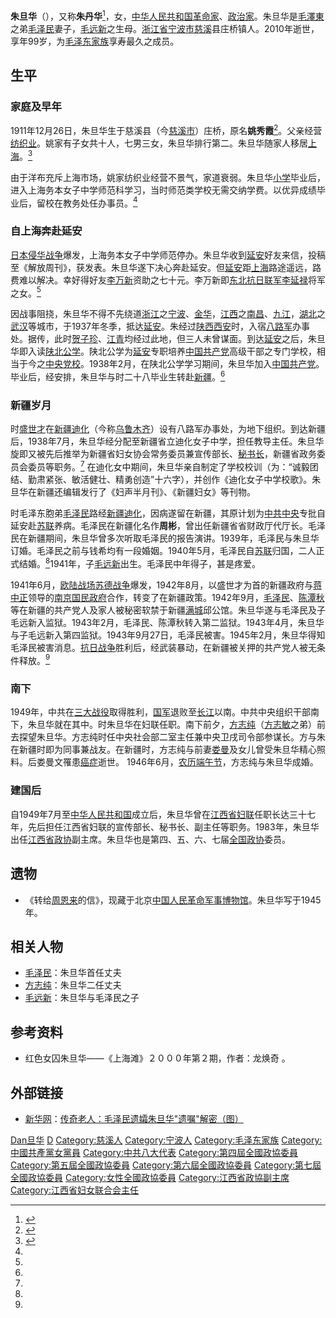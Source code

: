 {{Infobox Biography
| subject_name   = 朱旦華
| image_name     = Zhu Dan Hua.jpg
| image_size     = 250px
| image_caption  = 朱旦華
| date_of_birth  = {{birth date|1911|12|26}}
| place_of_birth = {{QING}}[[浙江省|浙江省]][[寧波|寧波]][[慈溪市|慈溪县]]
| date_of_death  = {{death date and age|2010|5|29|1911|12|26}}
| place_of_death = {{PRC}}[[江西省|江西省]][[南昌市|南昌市]]
| occupation     = [[中华人民共和国|中华人民共和国]]女[[政治家|政治家]]
}}

'''朱旦华'''（{{bd|1911年|12月26日|2010年|5月29日|catIdx=Zhu朱旦华}}），又称'''朱丹华'''<ref name="毛远新">{{cite web |url=http://cul.sohu.com/20071218/n254155331.shtml |title=毛泽东侄子毛远新刑满后的生活(图) |publisher=[[搜狐|搜狐]]文化 |date=2007年12月18日 |accessdate=2012年1月31日 |language=zh |archive-date=2013年1月31日 |archive-url=https://web.archive.org/web/20130131012448/http://cul.sohu.com/20071218/n254155331.shtml |dead-url=no }}</ref>，女，[[中华人民共和国|中华人民共和国]][[革命家|革命家]]、[[政治家|政治家]]。朱旦华是[[毛澤東|毛澤東]]之弟[[毛泽民|毛泽民]]妻子，[[毛远新|毛远新]]之生母。[[浙江省|浙江省]][[宁波市|宁波市]][[慈溪|慈溪]]县庄桥镇人。2010年逝世，享年99岁，为[[毛泽东家族|毛泽东家族]]享寿最久之成员。

== 生平 ==
=== 家庭及早年 ===
1911年12月26日，朱旦华生于慈溪县（今[[慈溪市|慈溪市]]）庄桥，原名'''姚秀霞'''<ref name="朱旦华">{{cite web |url=http://zx.nbjb.gov.cn/art/2010/11/1/art_6526_215416.html |title=“红色老人”朱旦华 |publisher=政协宁波市江北区委员会 |author=谢振声 |date=2010-11-01 |accessdate=2012年1月31日 |language=zh |archive-date=2016-03-05 |archive-url=https://web.archive.org/web/20160305053458/http://zx.nbjb.gov.cn/art/2010/11/1/art_6526_215416.html |dead-url=no }}</ref>。父亲经营[[纺织业|纺织业]]。姚家有子女共十人，七男三女，朱旦华排行第二。朱旦华随家人移居[[上海|上海]]。<ref name="朱旦华人生">{{cite web|url=http://www.globalview.cn/ReadNews.asp?NewsID=22298|title=朱旦华的传奇人生|publisher=[[环球视野|环球视野]]|author=马社香|date=2010年5月29日|accessdate=2012年1月31日|language=zh|deadurl=yes|archiveurl=https://web.archive.org/web/20101129180944/http://globalview.cn/ReadNews.asp?NewsID=22298|archivedate=2010年11月29日}}</ref>

由于洋布充斥上海市场，姚家纺织业经营不景气，家道衰弱。朱旦华[[小学|小学]]毕业后，进入上海务本女子中学师范科学习，当时师范类学校无需交纳学费。以优异成绩毕业后，留校在教务处任办事员。<ref name="朱旦华人生"/>

=== 自上海奔赴延安 ===
[[日本侵华战争|日本侵华战争]]爆发，上海务本女子中学师范停办。朱旦华收到[[延安|延安]]好友来信，投稿至《解放周刊》，获发表。朱旦华遂下决心奔赴延安。但[[延安|延安]]距[[上海|上海]]路途遥远，路费难以解决。幸好得好友[[李万新|李万新]]资助之七十元。李万新即[[东北抗日联军|东北抗日联军]][[李延禄|李延禄]]将军之女。<ref name="朱旦华人生"/>

因战事阻挠，朱旦华不得不先绕道[[浙江|浙江]]之[[宁波|宁波]]、[[金华|金华]]，[[江西|江西]]之[[南昌|南昌]]、[[九江|九江]]，[[湖北|湖北]]之[[武汉|武汉]]等城市，于1937年冬季，抵达[[延安|延安]]。朱经过[[陕西|陕西]][[西安|西安]]时，入宿[[八路军|八路军]]办事处。据传，此时[[贺子珍|贺子珍]]、[[江青|江青]]均经过此地，但三人未曾谋面。到达[[延安|延安]]之后，朱旦华即入读[[陕北公学|陕北公学]]。陕北公学为[[延安|延安]]专职培养[[中国共产党|中国共产党]]高级干部之专门学校，相当于今之[[中央党校|中央党校]]。1938年2月，在陕北公学学习期间，朱旦华加入[[中国共产党|中国共产党]]。毕业后，经安排，朱旦华与时二十八毕业生转赴[[新疆|新疆]]。<ref name="朱旦华人生"/>

=== 新疆岁月 === 
时[[盛世才|盛世才]]在[[新疆|新疆]][[迪化|迪化]]（今称[[乌鲁木齐|乌鲁木齐]]）设有八路军办事处，为地下组织。到达新疆后，1938年7月，朱旦华经分配至新疆省立迪化女子中学，担任教导主任。朱旦华旋即又被先后推举为新疆省妇女协会常务委员兼宣传部长、[[秘书长|秘书长]]，新疆省政务委员会委员等职务。<ref name="朱旦华人生"/> 在迪化女中期间，朱旦华亲自制定了学校校训（为：“诚毅团结、勤肃紧张、敏活健壮、精勇创造”十六字），并创作《迪化女子中学校歌》。朱旦华在新疆还编辑发行了《妇声半月刊》、《新疆妇女》等刊物。

时毛泽东胞弟[[毛泽民|毛泽民]]路经[[新疆|新疆]][[迪化|迪化]]，因病遂留在新疆，其原计划为[[中共中央|中共中央]]专批自延安赴[[苏联|苏联]]养病。毛泽民在新疆化名作'''周彬'''，曾出任新疆省省财政厅代厅长。毛泽民在新疆期间，朱旦华曾多次听取毛泽民的报告演讲。1939年，毛泽民与朱旦华订婚。毛泽民之前与钱希均有一段婚姻。1940年5月，毛泽民自[[苏联|苏联]]归国，二人正式结婚。<ref name="朱旦华人生"/>1941年，子[[毛远新|毛远新]]出生。毛泽民中年得子，甚是疼爱。

1941年6月，[[欧陆战场|欧陆战场]][[苏德战争|苏德战争]]爆发，1942年8月，以盛世才为首的新疆政府与[[蒋中正|蒋中正]]领导的[[南京国民政府|南京国民政府]]合作，转变了在新疆政策。1942年9月，[[毛泽民|毛泽民]]、[[陈潭秋|陈潭秋]]等在新疆的共产党人及家人被秘密软禁于新疆[[满城|满城]]邱公馆。朱旦华遂与毛泽民及子毛远新入监狱。1943年2月，毛泽民、陈潭秋转入第二监狱。1943年4月，朱旦华与子毛远新入第四监狱。1943年9月27日，毛泽民被害。1945年2月，朱旦华得知毛泽民被害消息。[[抗日战争|抗日战争]]胜利后，经武装暴动，在新疆被关押的共产党人被无条件释放。<ref name="朱旦华人生"/>

=== 南下 ===
1949年，中共在[[三大战役|三大战役]]取得胜利，[[中華民國國軍|国军]]退败至[[长江|长江]]以南。中共中央组织干部南下，朱旦华就在其中。时朱旦华在妇联任职。南下前夕，[[方志纯|方志纯]]（[[方志敏|方志敏]]之弟）前去探望朱旦华。方志纯时任中央社会部二室主任兼中央卫戌司令部参谋长。方与朱在新疆时即为同事兼战友。在新疆时，方志纯与前妻[[娄曼|娄曼]]及女儿曾受朱旦华精心照料。后娄曼文罹患[[癌症|癌症]]逝世。 1946年6月，[[农历|农历]][[端午节|端午节]]，方志纯与朱旦华成婚。

=== 建国后 ===
自1949年7月至[[中华人民共和国|中华人民共和国]]成立后，朱旦华曾在[[江西省妇联|江西省妇联]]任职长达三十七年，先后担任江西省妇联的宣传部长、秘书长、副主任等职务。1983年，朱旦华出任[[江西省政协|江西省政协]]副主席。朱旦华也是第四、五、六、七届[[全国政协|全国政协]]委员。

== 遗物 ==
* 《转给[[周恩来|周恩来]]的信》，现藏于北京[[中国人民革命军事博物馆|中国人民革命军事博物馆]]。朱旦华写于1945年。

== 相关人物 ==
* [[毛泽民|毛泽民]]：朱旦华首任丈夫
* [[方志纯|方志纯]]：朱旦华二任丈夫
* [[毛远新|毛远新]]：朱旦华与毛泽民之子

== 参考资料 ==
{{reflist}}
* 红色女囚朱旦华——《上海滩》２０００年第２期，作者：龙焕奇 。

== 外部链接 ==
* [[新华网|新华网]]：[http://news.xinhuanet.com/politics/2011-12/17/c_122438117.htm 传奇老人：毛泽民遗孀朱旦华"遗嘱"解密（图）] {{Wayback|url=http://news.xinhuanet.com/politics/2011-12/17/c_122438117.htm |date=20141218191433 }}

{{Authority control}}
{{DEFAULTSORT:Zhu朱旦华}}
[[Category:朱姓|Dan旦华]]
[[Category:姚姓|D]]
[[Category:慈溪人|Category:慈溪人]]
[[Category:宁波人|Category:宁波人]]
[[Category:毛泽东家族|Category:毛泽东家族]]
[[Category:中國共產黨女黨員|Category:中國共產黨女黨員]]
[[Category:中共八大代表|Category:中共八大代表]]
[[Category:第四屆全國政協委員|Category:第四屆全國政協委員]]
[[Category:第五屆全國政協委員|Category:第五屆全國政協委員]]
[[Category:第六屆全國政協委員|Category:第六屆全國政協委員]]
[[Category:第七屆全國政協委員|Category:第七屆全國政協委員]]
[[Category:女性全國政協委員|Category:女性全國政協委員]]
[[Category:江西省政協副主席|Category:江西省政協副主席]]
[[Category:江西省妇女联合会主任|Category:江西省妇女联合会主任]]